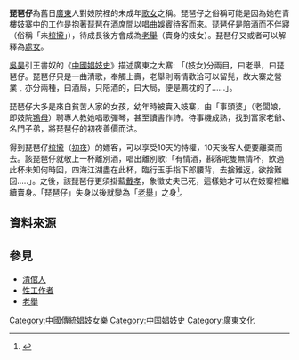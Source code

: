 '''琵琶仔'''為舊日[[廣東省|廣東]]人對妓院裡的未成年[[歌女|歌女]]之稱。琵琶仔之俗稱可能是因為她在青樓妓寨中的工作是抱著[[琵琶|琵琶]]在酒席間以唱曲娛賓待客而來。琵琶仔是陪酒而不伴寢（俗稱「未[[梳攏|梳攏]]」），待成長後方會成為[[老舉|老舉]]（賣身的妓女）。琵琶仔又或者可以解釋為[[處女|處女]]。

[[吳昊|吳昊]]引王書奴的《[[中國娼妓史|中國娼妓史]]》描述廣東之大寨: 「(妓女)分兩目，曰老舉，曰琵琶仔。琵琶仔只是一曲清歌，奉觸上壽，老舉則兩情歡洽可以留髡，故大寨之營業﹒亦分兩種，曰酒局，只陪酒的，曰大局，便是薦枕的了......」。

琵琶仔大多是來自貧苦人家的女孩，幼年時被賣入妓寨，由「事頭婆」（老闆娘，即妓院[[鴇母|鴇母]]）聘專人教她唱歌彈琴，甚至讀書作詩。待事機成熟，找到富家老爺、名門子弟，將琵琶仔的初夜善價而沽。

得到琵琶仔[[梳攏|梳攏]]（[[初夜|初夜]]）的嫖客，可以享受10天的特權，10天後客人便要離棄而去。該琵琶仔就敬上一杯離別酒，唱出離別歌:「有情酒，斟落呢隻無情杯，飲過此杯未知何時回，四海江湖盡在此杯，臨行玉手指下郎腰背，去捨難返，欲捨難回.....」。之後，該琵琶仔更須掛藍[[戴孝|戴孝]]，象徵丈夫已死，這樣她才可以在妓寨裡繼續賣身。「琵琶仔」失身以後就變為「[[老舉|老舉]]」之身<ref>{{Cite book | author = 吳昊 | title = 塘西風月史 | location = 香港 | publisher = 次文化堂 | date = 2010 | pages = 第47-49頁 |ISBN =9789629922498 | accessdate = 2011-04-17 | url =  | language= | quote = }}</ref>。

==資料來源==
{{Reflist}}

==參見==
*[[清倌人|清倌人]]
* [[性工作者|性工作者]]
* [[老舉|老舉]]

[[Category:中國傳統娼妓女樂|Category:中國傳統娼妓女樂]]
[[Category:中国娼妓史|Category:中国娼妓史]]
[[Category:廣東文化|Category:廣東文化]]